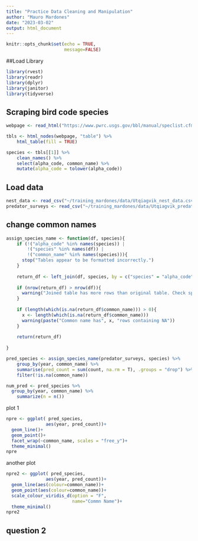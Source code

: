 ```yaml
---
title: "Practice Data Cleaning and Manipulation"
author: "Mauro Mardones"
date: "2023-03-02"
output: html_document
---
```


```r
knitr::opts_chunk$set(echo = TRUE,
                      message=FALSE)
```


##Load Library 

```r
library(rvest)
library(readr)
library(dplyr)
library(janitor)
library(tidyverse)
```

## Scraping bird code species

```r
webpage <- read_html("https://www.pwrc.usgs.gov/bbl/manual/speclist.cfm")

tbls <- html_nodes(webpage, "table") %>% 
    html_table(fill = TRUE)

species <- tbls[[1]] %>% 
    clean_names() %>% 
    select(alpha_code, common_name) %>% 
    mutate(alpha_code = tolower(alpha_code))
```

## Load data

```r
nest_data <- read_csv("~/training_mardones/data/Utqiagvik_nest_data.csv")
predator_surveys <- read_csv("~/training_mardones/data/Utqiagvik_predator_surveys.csv")

```

## change common names

```r
assign_species_name <- function(df, species){
    if (!("alpha_code" %in% names(species)) |
        !("species" %in% names(df)) |
        !("common_name" %in% names(species))){
      stop("Tables appear to be formatted incorrectly.")
    }  
  
    return_df <- left_join(df, species, by = c("species" = "alpha_code"))
    
    if (nrow(return_df) > nrow(df)){
      warning("Joined table has more rows than original table. Check species table for duplicated code values.")
    }
    
    if (length(which(is.na(return_df$common_name))) > 0){
      x <- length(which(is.na(return_df$common_name)))
      warning(paste("Common name has", x, "rows containing NA"))
    }
    
    return(return_df)
        
}
```


```r
pred_species <- assign_species_name(predator_surveys, species) %>% 
    group_by(year, common_name) %>% 
    summarise(pred_count = sum(count, na.rm = T), .groups = "drop") %>% 
    filter(!is.na(common_name))
```






```r
num_pred <- pred_species %>% 
  group_by(year, common_name) %>% 
    summarize(n = n())
```

plot 1
```r
npre <- ggplot( pred_species, 
               aes(year, pred_count))+
  geom_line()+
  geom_point()+
  facet_wrap(~common_name, scales = "free_y")+
  theme_minimal()
npre

```
another plot 
```r

npre2 <- ggplot( pred_species, 
               aes(year, pred_count))+
  geom_line(aes(colour=common_name))+
  geom_point(aes(colour=common_name))+
  scale_colour_viridis_d(option = "F",
                         name="Commn Name")+
  theme_minimal()
npre2
```

## question 2





